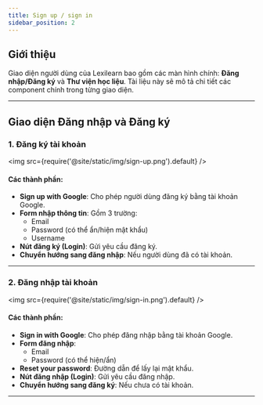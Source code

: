 ```yaml
---
title: Sign up / sign in
sidebar_position: 2
---
```


## Giới thiệu

Giao diện người dùng của Lexilearn bao gồm các màn hình chính: **Đăng nhập/Đăng ký** và **Thư viện học liệu**. Tài liệu này sẽ mô tả chi tiết các component chính trong từng giao diện.

---

## Giao diện Đăng nhập và Đăng ký

### 1. Đăng ký tài khoản

<img src={require('@site/static/img/sign-up.png').default} />

#### Các thành phần:

- **Sign up with Google**: Cho phép người dùng đăng ký bằng tài khoản Google.
- **Form nhập thông tin**: Gồm 3 trường:
  - Email
  - Password (có thể ẩn/hiện mật khẩu)
  - Username
- **Nút đăng ký (Login)**: Gửi yêu cầu đăng ký.
- **Chuyển hướng sang đăng nhập**: Nếu người dùng đã có tài khoản.

---

### 2. Đăng nhập tài khoản

<img src={require('@site/static/img/sign-in.png').default} />

#### Các thành phần:

- **Sign in with Google**: Cho phép đăng nhập bằng tài khoản Google.
- **Form đăng nhập**:
  - Email
  - Password (có thể hiện/ẩn)
- **Reset your password**: Đường dẫn để lấy lại mật khẩu.
- **Nút đăng nhập (Login)**: Gửi yêu cầu đăng nhập.
- **Chuyển hướng sang đăng ký**: Nếu chưa có tài khoản.

---
